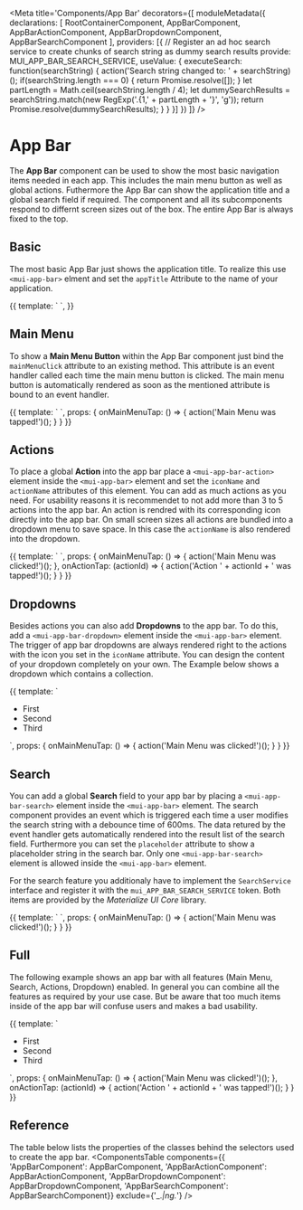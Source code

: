 


<Meta title='Components/App Bar' decorators={[
  moduleMetadata({
    declarations: [
      RootContainerComponent, 
      AppBarComponent, 
      AppBarActionComponent, 
      AppBarDropdownComponent,
      AppBarSearchComponent
    ],
    providers: [{ 
      // Register an ad hoc search service to create chunks of search string as dummy search results
      provide: MUI_APP_BAR_SEARCH_SERVICE, 
      useValue: { 
        executeSearch: function(searchString) { 
          action('Search string changed to: ' + searchString)(); 
          if(searchString.length === 0) { return Promise.resolve([]); }
          let partLength = Math.ceil(searchString.length / 4);
          let dummySearchResults = searchString.match(new RegExp('.{1,' + partLength + '}', 'g'));
          return Promise.resolve(dummySearchResults);
        } 
      } 
    }]
  })
]} />

# App Bar
The **App Bar** component can be used to show the most basic navigation items needed in each app. 
This includes the main menu button as well as global actions. Futhermore the App Bar can show the
application title and a global search field if required. The component and all its subcomponents
respond to differnt screen sizes out of the box. The entire App Bar is always fixed to the top. 

## Basic
The most basic App Bar just shows the application title. To realize this use `<mui-app-bar>` elment 
and set the `appTitle` Attribute to the name of your application.

<Preview>
  <Story name='Basic' height='80px'>{{
    template: `
      <mui-root-container>
        <mui-app-bar appTitle="App Title"></mui-app-bar>
      </mui-root-container>`,
  }}
  </Story>
</Preview>

## Main Menu
To show a **Main Menu Button** within the App Bar component just bind the `mainMenuClick` attribute to 
an existing method. This attribute is an event handler called each time the main menu button is clicked.
The main menu button is automatically rendered as soon as the mentioned attribute is bound to an 
event handler. 

<Preview>
  <Story name='Main Menu' height='80px'>{{
    template: `
      <mui-root-container>
        <mui-app-bar (mainMenuTap)="onMainMenuTap()" appTitle="App Title"></mui-app-bar>
      </mui-root-container>`,
    props: {
      onMainMenuTap: () => {
        action('Main Menu was tapped!')();
      }
    }
  }}
  </Story>
</Preview>

## Actions
To place a global **Action** into the app bar place a `<mui-app-bar-action>` element inside the
`<mui-app-bar>` element and set the `iconName` and `actionName` attributes of this element. You
can add as much actions as you need. For usability reasons it is recommendet to not add more than
3 to 5 actions into the app bar. An action is rendred with its corresponding icon directly into
the app bar. On small screen sizes all actions are bundled into a dropdown menu to save space.
In this case the `actionName` is also rendered into the dropdown. 

<Preview>
  <Story name='Actions' height='80px'>{{
    template: `
      <mui-root-container>
        <mui-app-bar (mainMenuTap)="onMainMenuTap()" appTitle="App Title">
          <mui-app-bar-action iconName="refresh" actionName="Action 1" (tap)="onActionTap('action1')"></mui-app-bar-action>
          <mui-app-bar-action iconName="schedule" actionName="Action 2" (tap)="onActionTap('action2')"></mui-app-bar-action>
        </mui-app-bar>
      </mui-root-container>`,
    props: {
      onMainMenuTap: () => {
        action('Main Menu was clicked!')();
      },
      onActionTap: (actionId) => {
        action('Action ' + actionId + ' was tapped!')();
      }
    }
  }}
  </Story>
</Preview>

## Dropdowns
Besides actions you can also add **Dropdowns** to the app bar. To do this, add a `<mui-app-bar-dropdown>`
element inside the `<mui-app-bar>` element. The trigger of app bar dropdowns are always rendered right to
the actions with the icon you set in the `iconName` attribute. You can design the content of your dropdown
completely on your own. The Example below shows a dropdown which contains a collection.

<Preview>
  <Story name='Dropdowns' height='220px'>{{
    template: `
      <mui-root-container>
        <mui-app-bar (mainMenuTap)="onMainMenuTap()" appTitle="App Title">
          <mui-app-bar-dropdown iconName="settings">
            <ul class="collection">
              <li class="collection-item">First</li>
              <li class="collection-item">Second</li>
              <li class="collection-item">Third</li>
            </ul>
          </mui-app-bar-dropdown>
        </mui-app-bar>
      </mui-root-container>`,
    props: {
      onMainMenuTap: () => {
        action('Main Menu was clicked!')();
      }
    }
  }}
  </Story>
</Preview>

## Search
You can add a global **Search** field to your app bar by placing a `<mui-app-bar-search>` element inside 
the `<mui-app-bar>` element. The search component provides an event which is triggered each time a user
modifies the search string with a debounce time of 600ms. The data retured by the event handler gets 
automatically rendered into the result list of the search field. Furthermore you can set the `placeholder`
attribute to show a placeholder string in the search bar. Only one `<mui-app-bar-search>` element is 
allowed inside the `<mui-app-bar>` element.

For the search feature you additionaly have to implement the `SearchService` interface and register it
with the `mui_APP_BAR_SEARCH_SERVICE` token. Both items are provided by the _Materialize UI Core_ library.

<Preview>
  <Story name='Search' height='270px'>{{
    template: `
      <mui-root-container>
        <mui-app-bar (mainMenuTap)="onMainMenuTap()" appTitle="App Title">
          <mui-app-bar-search placeholder="Search..."></mui-app-bar-search>
        </mui-app-bar>
      </mui-root-container>`,
    props: {
      onMainMenuTap: () => {
        action('Main Menu was clicked!')();
      }
    }
  }}
  </Story>
</Preview>

## Full
The following example shows an app bar with all features (Main Menu, Search, Actions, Dropdown) enabled. 
In general you can combine all the features as required by your use case. But be aware that too much items
inside of the app bar will confuse users and makes a bad usability.

<Preview>
  <Story name='Full' height='270px'>{{
    template: `
      <mui-root-container>
        <mui-app-bar appTitle="App Title" (mainMenuTap)="onMainMenuTap()">
          <mui-app-bar-search placeholder="Search..."></mui-app-bar-search>
          <mui-app-bar-action iconName="refresh" actionName="Action 1" (tap)="onActionTap('action1')"></mui-app-bar-action>
          <mui-app-bar-action iconName="schedule" actionName="Action 2" (tap)="onActionTap('action2')"></mui-app-bar-action>
          <mui-app-bar-dropdown iconName="settings">
              <ul class="collection">
                  <li class="collection-item">First</li>
                  <li class="collection-item">Second</li>
                  <li class="collection-item">Third</li>
                </ul>
            </mui-app-bar-dropdown>
        </mui-app-bar>
      </mui-root-container>`,
    props: {
      onMainMenuTap: () => {
        action('Main Menu was clicked!')();
      },
      onActionTap: (actionId) => {
        action('Action ' + actionId + ' was tapped!')();
      }
    }
  }}
  </Story>
</Preview>

## Reference
The table below lists the properties of the classes behind the selectors used to create the app bar.
<ComponentsTable components={{
  'AppBarComponent': AppBarComponent, 
  'AppBarActionComponent': AppBarActionComponent,
  'AppBarDropdownComponent': AppBarDropdownComponent,
  'AppBarSearchComponent': AppBarSearchComponent}} 
  exclude={'_.*|ng.*'} 
/>